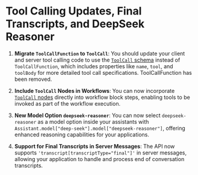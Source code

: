 # Tool Calling Updates, Final Transcripts, and DeepSeek Reasoner
1. **Migrate `ToolCallFunction` to `ToolCall`**: You should update your client and server tool calling code to use the [`ToolCall` schema](https://api.vapi.ai/api#:~:text=ToolCall) instead of `ToolCallFunction`, which includes properties like `name`, `tool`, and `toolBody` for more detailed tool call specifications. ToolCallFunction has been removed.

2. **Include `ToolCall` Nodes in Workflows**: You can now incorporate [`ToolCall` nodes](https://api.vapi.ai/api#:~:text=ToolCall) directly into workflow block steps, enabling tools to be invoked as part of the workflow execution.

3. **New Model Option `deepseek-reasoner`**: You can now select `deepseek-reasoner` as a model option inside your assistants with `Assistant.model["deep-seek"].model["deepseek-reasoner"]`, offering enhanced reasoning capabilities for your applications.

4. **Support for Final Transcripts in Server Messages**: The API now supports `'transcript[transcriptType="final"]'` in server messages, allowing your application to handle and process end of conversation transcripts.